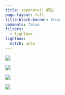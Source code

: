 ```yaml
---
title: separate() 解説
page-layout: full
title-block-banner: true
comments: false
filters:
  - lightbox
lightbox:
  match: auto
---
```


::: {layout-ncol=3}
![](slides/s5d/slides008.jpg){group="slides"}

![](slides/s5d/slides009.jpg){group="slides"}

![](slides/s5d/slides010.jpg){group="slides"}

![](slides/s5d/slides011.jpg){group="slides"}
:::


